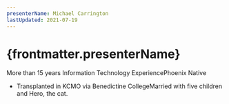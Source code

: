 ```yaml
---
presenterName: Michael Carrington
lastUpdated: 2021-07-19
---
```


# {frontmatter.presenterName}
More than 15 years
Information Technology ExperiencePhoenix Native
- Transplanted in KCMO via Benedictine CollegeMarried with five
children and Hero, the cat.
